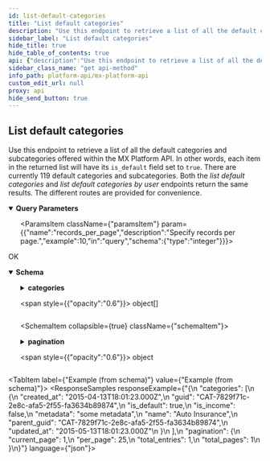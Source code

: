 ```yaml
---
id: list-default-categories
title: "List default categories"
description: "Use this endpoint to retrieve a list of all the default categories and subcategories offered within the MX Platform API. In other words, each item in the returned list will have its `is_default` field set to `true`. There are currently 119 default categories and subcategories. Both the _list default categories_ and _list default categories by user_ endpoints return the same results. The different routes are provided for convenience."
sidebar_label: "List default categories"
hide_title: true
hide_table_of_contents: true
api: {"description":"Use this endpoint to retrieve a list of all the default categories and subcategories offered within the MX Platform API. In other words, each item in the returned list will have its `is_default` field set to `true`. There are currently 119 default categories and subcategories. Both the _list default categories_ and _list default categories by user_ endpoints return the same results. The different routes are provided for convenience.","operationId":"listDefaultCategories","parameters":[{"name":"page","description":"Specify current page.","example":1,"in":"query","schema":{"type":"integer"}},{"name":"records_per_page","description":"Specify records per page.","example":10,"in":"query","schema":{"type":"integer"}}],"responses":{"200":{"content":{"application/vnd.mx.api.v1+json":{"schema":{"properties":{"categories":{"items":{"properties":{"created_at":{"example":"2015-04-13T18:01:23.000Z","nullable":true,"type":"string"},"guid":{"example":"CAT-7829f71c-2e8c-afa5-2f55-fa3634b89874","nullable":true,"type":"string"},"is_default":{"example":true,"nullable":true,"type":"boolean"},"is_income":{"example":false,"nullable":true,"type":"boolean"},"metadata":{"example":"some metadata","nullable":true,"type":"string"},"name":{"example":"Auto Insurance","nullable":true,"type":"string"},"parent_guid":{"example":"CAT-7829f71c-2e8c-afa5-2f55-fa3634b89874","nullable":true,"type":"string"},"updated_at":{"example":"2015-05-13T18:01:23.000Z","nullable":true,"type":"string"}},"type":"object","title":"CategoryResponse"},"type":"array"},"pagination":{"properties":{"current_page":{"example":1,"type":"integer"},"per_page":{"example":25,"type":"integer"},"total_entries":{"example":1,"type":"integer"},"total_pages":{"example":1,"type":"integer"}},"type":"object","title":"PaginationResponse"}},"type":"object","title":"CategoriesResponseBody"}}},"description":"OK"}},"tags":["categories"],"method":"get","path":"/categories/default","servers":[{"url":"https://int-api.mx.com"},{"url":"https://api.mx.com"}],"security":[{"basicAuth":[]}],"securitySchemes":{"basicAuth":{"scheme":"basic","type":"http"}},"info":{"contact":{"name":"MX Platform API","url":"https://www.mx.com/products/platform-api"},"description":"The MX Platform API is a powerful, fully-featured API designed to make aggregating and enhancing financial data easy and reliable. It can seamlessly connect your app or website to tens of thousands of financial institutions.","title":"MX Platform API","version":"0.1.0"},"postman":{"name":"List default categories","description":{"content":"Use this endpoint to retrieve a list of all the default categories and subcategories offered within the MX Platform API. In other words, each item in the returned list will have its `is_default` field set to `true`. There are currently 119 default categories and subcategories. Both the _list default categories_ and _list default categories by user_ endpoints return the same results. The different routes are provided for convenience.","type":"text/plain"},"url":{"path":["categories","default"],"host":["{{baseUrl}}"],"query":[{"disabled":false,"description":{"content":"Specify current page.","type":"text/plain"},"key":"page","value":""},{"disabled":false,"description":{"content":"Specify records per page.","type":"text/plain"},"key":"records_per_page","value":""}],"variable":[]},"header":[{"key":"Accept","value":"application/vnd.mx.api.v1+json"}],"method":"GET"}}
sidebar_class_name: "get api-method"
info_path: platform-api/mx-platform-api
custom_edit_url: null
proxy: api
hide_send_button: true
---
```



## List default categories



Use this endpoint to retrieve a list of all the default categories and subcategories offered within the MX Platform API. In other words, each item in the returned list will have its `is_default` field set to `true`. There are currently 119 default categories and subcategories. Both the _list default categories_ and _list default categories by user_ endpoints return the same results. The different routes are provided for convenience.


<details style={{"marginBottom":"1rem"}} data-collapsed={false} open={true}>
<summary style={{}}>
<strong>Query Parameters</strong>
</summary>

<div>
<ul>
<ParamsItem className={"paramsItem"} param={{"name":"page","description":"Specify current page.","example":1,"in":"query","schema":{"type":"integer"}}}></ParamsItem>

<ParamsItem className={"paramsItem"} param={{"name":"records_per_page","description":"Specify records per page.","example":10,"in":"query","schema":{"type":"integer"}}}></ParamsItem>
</ul>
</div>
</details>

<div>
<ApiTabs>
<TabItem label={"200"} value={"200"}>
<div>

OK

</div>

<div>
<MimeTabs schemaType={"response"}>
<TabItem label={"application/vnd.mx.api.v1+json"} value={"application/vnd.mx.api.v1+json"}>
<SchemaTabs>
<TabItem label={"Schema"} value={"Schema"}>
<details style={{}} data-collapsed={false} open={true}>
<summary style={{"textAlign":"left"}}>
<strong>Schema</strong>
</summary>

<div style={{"textAlign":"left","marginLeft":"1rem"}}></div>

<ul style={{"marginLeft":"1rem"}}>
<SchemaItem collapsible={true} className={"schemaItem"}>
<details style={{}}>
<summary style={{}}>
<strong>categories</strong>

<span style={{"opacity":"0.6"}}> object[]</span>
</summary>

<div style={{"marginLeft":"1rem"}}>
<li>
<div style={{"fontSize":"var(--ifm-code-font-size)","opacity":"0.6","marginLeft":"-.5rem","paddingBottom":".5rem"}}>Array [</div>
</li>

<SchemaItem collapsible={false} name={"created_at"} required={false} schemaName={"string"} qualifierMessage={undefined} schema={{"example":"2015-04-13T18:01:23.000Z","nullable":true,"type":"string"}}></SchemaItem>

<SchemaItem collapsible={false} name={"guid"} required={false} schemaName={"string"} qualifierMessage={undefined} schema={{"example":"CAT-7829f71c-2e8c-afa5-2f55-fa3634b89874","nullable":true,"type":"string"}}></SchemaItem>

<SchemaItem collapsible={false} name={"is_default"} required={false} schemaName={"boolean"} qualifierMessage={undefined} schema={{"example":true,"nullable":true,"type":"boolean"}}></SchemaItem>

<SchemaItem collapsible={false} name={"is_income"} required={false} schemaName={"boolean"} qualifierMessage={undefined} schema={{"example":false,"nullable":true,"type":"boolean"}}></SchemaItem>

<SchemaItem collapsible={false} name={"metadata"} required={false} schemaName={"string"} qualifierMessage={undefined} schema={{"example":"some metadata","nullable":true,"type":"string"}}></SchemaItem>

<SchemaItem collapsible={false} name={"name"} required={false} schemaName={"string"} qualifierMessage={undefined} schema={{"example":"Auto Insurance","nullable":true,"type":"string"}}></SchemaItem>

<SchemaItem collapsible={false} name={"parent_guid"} required={false} schemaName={"string"} qualifierMessage={undefined} schema={{"example":"CAT-7829f71c-2e8c-afa5-2f55-fa3634b89874","nullable":true,"type":"string"}}></SchemaItem>

<SchemaItem collapsible={false} name={"updated_at"} required={false} schemaName={"string"} qualifierMessage={undefined} schema={{"example":"2015-05-13T18:01:23.000Z","nullable":true,"type":"string"}}></SchemaItem>

<li>
<div style={{"fontSize":"var(--ifm-code-font-size)","opacity":"0.6","marginLeft":"-.5rem"}}>]</div>
</li>
</div>
</details>
</SchemaItem>

<SchemaItem collapsible={true} className={"schemaItem"}>
<details style={{}}>
<summary style={{}}>
<strong>pagination</strong>

<span style={{"opacity":"0.6"}}> object</span>
</summary>

<div style={{"marginLeft":"1rem"}}>
<SchemaItem collapsible={false} name={"current_page"} required={false} schemaName={"integer"} qualifierMessage={undefined} schema={{"example":1,"type":"integer"}}></SchemaItem>

<SchemaItem collapsible={false} name={"per_page"} required={false} schemaName={"integer"} qualifierMessage={undefined} schema={{"example":25,"type":"integer"}}></SchemaItem>

<SchemaItem collapsible={false} name={"total_entries"} required={false} schemaName={"integer"} qualifierMessage={undefined} schema={{"example":1,"type":"integer"}}></SchemaItem>

<SchemaItem collapsible={false} name={"total_pages"} required={false} schemaName={"integer"} qualifierMessage={undefined} schema={{"example":1,"type":"integer"}}></SchemaItem>
</div>
</details>
</SchemaItem>
</ul>
</details>
</TabItem>

<TabItem label={"Example (from schema)"} value={"Example (from schema)"}>
<ResponseSamples responseExample={"{\n  \"categories\": [\n    {\n      \"created_at\": \"2015-04-13T18:01:23.000Z\",\n      \"guid\": \"CAT-7829f71c-2e8c-afa5-2f55-fa3634b89874\",\n      \"is_default\": true,\n      \"is_income\": false,\n      \"metadata\": \"some metadata\",\n      \"name\": \"Auto Insurance\",\n      \"parent_guid\": \"CAT-7829f71c-2e8c-afa5-2f55-fa3634b89874\",\n      \"updated_at\": \"2015-05-13T18:01:23.000Z\"\n    }\n  ],\n  \"pagination\": {\n    \"current_page\": 1,\n    \"per_page\": 25,\n    \"total_entries\": 1,\n    \"total_pages\": 1\n  }\n}"} language={"json"}></ResponseSamples>
</TabItem>
</SchemaTabs>
</TabItem>
</MimeTabs>
</div>
</TabItem>
</ApiTabs>
</div>

      